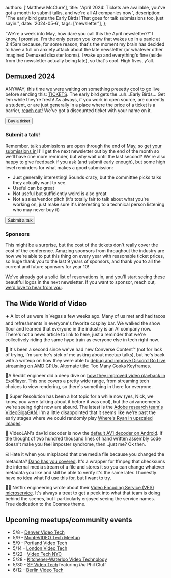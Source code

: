   authors: ['Matthew McClure'],
  title: "April 2024: Tickets are available, you've got a month to submit talks, and we're all AI companies now",
  description: "The early bird gets the Early Birds! That goes for talk submissions too, just sayin.",
  date: '2024-05-6',
  tags: ['newsletter'],
};


“We're a week into May, how dare you call this the April newsletter?!” I know, I promise. I'm the only person you know that wakes up in a panic at 3:45am because, for some reason, that's the moment my brain has decided to have a full on anxiety attack about the late newsletter (or whatever other imagined Demuxed disaster looms). I wake up and everything's fine (aside from the newsletter actually being late), so that's cool. High fives, y'all.

## Demuxed 2024

ANYWAY, this time we were waiting on something preeetty cool to go live before sending this: [TICKETS](https://tickets.demuxed.com). The early bird gets the…uh…Early Birds… Get ‘em while they're fresh! As always, if you work in open source, are currently a student, or are just generally in a place where the price of a ticket is a barrier, [reach out](mailto:info@demuxed.com)! We've got a discounted ticket with your name on it.

<Link href="https://tickets.demuxed.com">
  <Button>Buy a ticket</Button>
</Link>

### Submit a talk!

Remember, talk submissions are open through the end of May, so [get your submissions in](https://2024.demuxed.com/submit)! I'll get the next newsletter out by the end of the month so we'll have one more reminder, but why wait until the last second? We're also happy to give feedback if you ask (and submit early enough), but some high level reminders for what makes a good submission:

- Just generally interesting! Sounds crazy, but the committee picks talks they actually want to see.
- Useful can be great
- Not useful but sufficiently weird is also great
- Not a sales/vendor pitch (it's totally fair to talk about what you're working on, just make sure it's interesting to a technical person listening who may never buy it)

<Link href="https://2024.demuxed.com/submit">
  <Button>Submit a talk</Button>
</Link>

### Sponsors

This might be a surprise, but the cost of the tickets don't really cover the cost of the conference. Amazing sponsors from throughout the industry are how we're able to put this thing on every year with reasonable ticket prices, so huge thank you to the last 9 years of sponsors, and thank you to all the current and future sponsors for year 10!

We've already got a solid list of reservations in, and you'll start seeing these beautiful logos in the next newsletter. If you want to sponsor, reach out, [we'd love to hear from you](mailto:sponsor@demuxed.com).

## The Wide World of Video

✈️ A lot of us were in Vegas a few weeks ago. Many of us met and had tacos and refreshments in everyone's favorite cosplay bar. We walked the show floor and learned that everyone in the industry is an AI company now. There's not a news article to link to here, just a reminder that we're collectively riding the same hype train as everyone else in tech right now.

🧮 It's been a second since we've had new Converse Content™ (not for lack of trying, I'm sure he's sick of me asking about meetup talks), but he's back with a writeup on how they were able to [debug and improve Discord Go Live streaming on AMD GPUs](https://discord.com/blog/from-blocky-to-brilliant-improving-video-quality-on-discord-go-live-on-amd-gpus). Alternate title: Too Many ~~Cooks~~ Keyframes.

📱A Reddit engineer did a deep dive on [how they improved video playback in ExoPlayer](https://www.reddit.com/r/RedditEng/comments/1af2d8d/improving_video_playback_with_exoplayer/). This one covers a pretty wide range, from streaming tech choices to view rendering, so there's something in there for everyone.

🤖 Super Resolution has been a hot topic for a while now (yes, Nick, we know, you were talking about it before it was cool), but the advancements we're seeing right now are absurd. The latest is the [Adobe research team's VideoGigaGAN](https://videogigagan.github.io/). I'm a little disappointed that it seems like we're past the early stages where we could randomly play [Where's Ryan in upscaled images](https://petapixel.com/2020/08/17/gigapixel-ai-accidentally-added-ryan-goslings-face-to-this-photo/).

💪 VideoLAN's dav1d decoder is now the [default AV1 decoder on Android](https://twitter.com/videolan/status/1781025929659392360). If the thought of two hundred thousand lines of hand written assembly code doesn't make you feel imposter syndrome, then…just me? Ok then.

☑️ Hate it when you misplaced that one media file because you changed the metadata? [Dano has you covered](https://github.com/kimono-koans/dano). It's a wrapper for ffmpeg that checksums the internal media stream of a file and stores it so you can change whatever metadata you like and still be able to verify it's the same later. I honestly have no idea what I'd use this for, but I want to try.

🧑‍🚀 Netflix engineering wrote about their [Video Encoding Service (VES) microservice](https://netflixtechblog.com/the-making-of-ves-the-cosmos-microservice-for-netflix-video-encoding-946b9b3cd300). It's always a treat to get a peek into what that team is doing behind the scenes, but I particularly enjoyed seeing the service names. True dedication to the Cosmos theme.

## Upcoming meetups/community events

- 5/8 - [Denver Video Tech](https://www.meetup.com/denver-digital-video/events/300514059/)
- 5/9 - [MonteVIDEO Tech Meetup](https://www.meetup.com/montevideo-tech-meetup/events/300476506/)
- 5/9 - [Portland Video Tech](https://www.meetup.com/pdx-video-tech/events/300487366/)
- 5/14 - [London Video Tech](https://www.meetup.com/london-video-technology/events/300491099/)
- 5/22 - [Video Tech NYC](https://www.meetup.com/video-tech-nyc/events/300615292)
- 5/28 - [Kitchener-Waterloo Video Technology](https://www.meetup.com/kw-video-technology/events/fvbrjtygchblc/)
- 5/30 - [SF Video Tech](https://www.meetup.com/sf-video-technology/events/nhrxvsygchbnc/) featuring *the* Phil Cluff
- 6/12 - [Berlin Video Tech](https://www.meetup.com/berlin-video-tech-meetup/events/300010483/)
